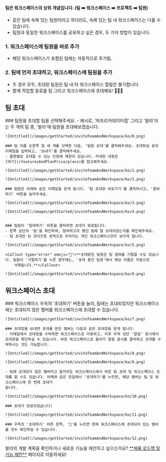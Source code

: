 
<Callout type='warning' emoji="⚠️">**팀은 워크스페이스의 상위 개념입니다. (팀 ➡️ 워크스페이스 ➡️ 프로젝트 ➡️ 팀원)**</Callout>

- 같은 팀에 속해 있는 팀원이라고 하더라도, 속해 있는 팀 내 워크스페이스는 다를 수 있습니다.
- 팀원과 동일한 워크스페이스를 공유하고 싶은 경우, 두 가지 방법이 있습니다.

### 1. 워크스페이스에 팀원을 바로 추가
 - 해당 워크스페이스가 포함된 팀에는 자동적으로 추가됨.

### 2. 팀에 먼저 초대하고, 워크스페이스에 팀원을 추가
 - 두 경우 모두, 초대된 팀원은 팀 내 타 워크스페이스 열람은 불가합니다.
 -  함께 작업할 동료를 팀 그리고 워크스페이스에 초대해요! 🙆🏻‍♀️

## 팀 초대

<Steps>
    ### 팀원을 초대할 팀을 선택해주세요.
    - 예시로, '파프리카데이터랩' 그리고 '왈라'라는 두 개의 팀 중, '왈라'에 팀원을 초대해보겠습니다.

    ![Untitled](/images/getStarted/inviteTeamAndWorkspace/ko/0.png)

    ### 팀 이름 오른쪽 점 세 개를 선택한 다음, '팀원 초대'를 클릭해주세요. 초대하실 분의 이메일을 입력하고, '보내기'를 클릭해주세요.
    - 플랜별로 초대할 수 있는 인원에 제한이 있습니다. 자세한 내용은
    [여기](/featuresAndPlanPrice/plans)를 참고해주세요.

    ![Untitled](/images/getStarted/inviteTeamAndWorkspace/ko/1.png)

    ![Untitled](/images/getStarted/inviteTeamAndWorkspace/ko/2.png)

    ### 팀원은 아래와 같은 이메일을 받게 됩니다. '팀 초대장 바로가기'를 클릭하시고, '참여하기' 버튼을 눌러주세요.

    ![Untitled](/images/getStarted/inviteTeamAndWorkspace/ko/3.png)

    ![Untitled](/images/getStarted/inviteTeamAndWorkspace/ko/4.png)


    ### 팀원이 '참여하기' 버튼을 클릭하면 초대가 완료됩니다.
    - 왼쪽 상단의 '팀'을 확인하여, 참여하고자 했던 팀에 잘 초대되었는지를 확인해주세요.
    - 팀 초대만 된 것이므로 본적으로 주어지는 개인 워크스페이스만이 보이게 됩니다.

    ![Untitled](/images/getStarted/inviteTeamAndWorkspace/ko/5.png)

    <Callout type="error" emoji="🚨">**초대받은 팀원은 팀 참여를 거절할 수도 있습니다. 팀원이 '거절하기'를 누른 경우에는, '초대 중인 팀원'에서 해당 이름은 자동으로
        삭제됩니다.**</Callout>

    ![Untitled](/images/getStarted/inviteTeamAndWorkspace/ko/0.png)
</Steps>


## 워크스페이스 초대

<Steps>
    ### 워크스페이스 우측의 '초대하기' 버튼을 눌러, 팀에는 초대되었지만 워크스페이스에는 초대되지 않은 멤버를 워크스페이스에 초대할 수 있습니다.

    ![Untitled](/images/getStarted/inviteTeamAndWorkspace/ko/7.png)

    ### 초대장을 보내면 초대를 받은 멤버는 다음과 같은 초대장을 받게 됩니다.
    - 이메일에서 초대장을 수락하면 워크스페이스로 이동하고, 이후 우측 상단 '알림' 표시에서 초대장을 확인하실 수 있습니다. 바로 워크스페이스로 들어가 알림 표시를 클릭하고 초대를 수락하시는 것도 가능합니다.

    ![Untitled](/images/getStarted/inviteTeamAndWorkspace/ko/8.png)

    ![Untitled](/images/getStarted/inviteTeamAndWorkspace/ko/9.png)

    - 팀에 초대되지 않은 멤버라고 할지라도 워크스페이스에서 바로 팀 초대 및 워크스페이스 초대를 할 수도 있습니다. 아래와 같은 모달에서 '초대하기'를 누르면, 해당 멤버는 팀 및 워크스페이스에 한 번에 초대가
    됩니다.

    ![Untitled](/images/getStarted/inviteTeamAndWorkspace/ko/10.png)

    ### 초대가 완료되었습니다!

    ![Untitled](/images/getStarted/inviteTeamAndWorkspace/ko/11.png)

    ### 우측의 '초대하기' 버튼 왼쪽, '👤'를 누르면 현재 워크스페이스에 초대되어 있는 멤버를 모두 확인하실 수 있습니다.

    ![Untitled](/images/getStarted/inviteTeamAndWorkspace/ko/12.png)
</Steps>

<Callout type='info' emoji="🔔">
    왈라의 개발 계획을 확인하거나 새로운 기능을 제안하고 싶으신가요? <a href='https://app.walla.my/signin?redirectUrl=/support/featureRequest' target="_blank" rel="noopener noreferrer"
                                            style={{textDecoration: 'underline'}}>**제품 로드맵 및 기능 제안**</a> 페이지로
    이동하세요!
</Callout>
